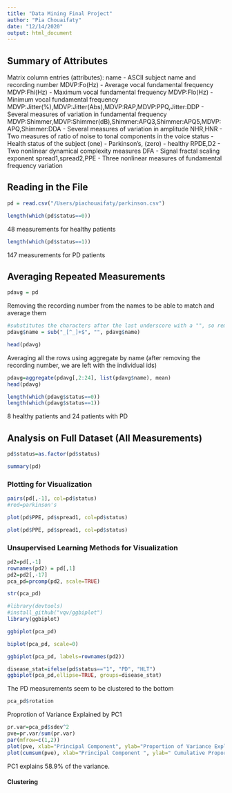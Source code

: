 ```yaml
---
title: "Data Mining Final Project"
author: "Pia Chouaifaty"
date: "12/14/2020"
output: html_document
---
```


## Summary of Attributes

Matrix column entries (attributes):
name - ASCII subject name and recording number
MDVP:Fo(Hz) - Average vocal fundamental frequency
MDVP:Fhi(Hz) - Maximum vocal fundamental frequency
MDVP:Flo(Hz) - Minimum vocal fundamental frequency
MDVP:Jitter(%),MDVP:Jitter(Abs),MDVP:RAP,MDVP:PPQ,Jitter:DDP - Several 
measures of variation in fundamental frequency
MDVP:Shimmer,MDVP:Shimmer(dB),Shimmer:APQ3,Shimmer:APQ5,MDVP:APQ,Shimmer:DDA - Several measures of variation in amplitude
NHR,HNR - Two measures of ratio of noise to tonal components in the voice
status - Health status of the subject (one) - Parkinson's, (zero) - healthy
RPDE,D2 - Two nonlinear dynamical complexity measures
DFA - Signal fractal scaling exponent
spread1,spread2,PPE - Three nonlinear measures of fundamental frequency variation

## Reading in the File

```r
pd = read.csv("/Users/piachouaifaty/parkinson.csv")
```

```r
length(which(pd$status==0))
```
48 measurements for healthy patients  

```r
length(which(pd$status==1))
```
147 measurements for PD patients  

## Averaging Repeated Measurements
```r
pdavg = pd
```

Removing the recording number from the names to be able to match and average them
```r
#substitutes the characters after the last underscore with a "", so removes them
pdavg$name = sub("_[^_]+$", "", pdavg$name)
```

```r
head(pdavg)
```

Averaging all the rows using aggregate by name (after removing the recording number, we are left with the individual ids)
```r
pdavg=aggregate(pdavg[,2:24], list(pdavg$name), mean)
head(pdavg)
```

```r
length(which(pdavg$status==0))
length(which(pdavg$status==1))
```

8 healthy patients and 24 patients with PD  

## Analysis on Full Dataset (All Measurements)

```r
pd$status=as.factor(pd$status)
```

```r
summary(pd)
```

### Plotting for Visualization

```r
pairs(pd[,-1], col=pd$status)
#red=parkinson's
```

```r
plot(pd$PPE, pd$spread1, col=pd$status)
```

```r
plot(pd$PPE, pd$spread1, col=pd$status)
```

### Unsupervised Learning Methods for Visualization

```r
pd2=pd[,-1]
rownames(pd2) = pd[,1]
pd2=pd2[,-17]
pca_pd=prcomp(pd2, scale=TRUE)
```

```r
str(pca_pd)
```

```r
#library(devtools)
#install_github("vqv/ggbiplot")
library(ggbiplot)
```

```r
ggbiplot(pca_pd)
```

```r
biplot(pca_pd, scale=0)
```


```r
ggbiplot(pca_pd, labels=rownames(pd2))
```

```r
disease_stat=ifelse(pd$status=="1", "PD", "HLT")
ggbiplot(pca_pd,ellipse=TRUE, groups=disease_stat)
```

The PD measurements seem to be clustered to the bottom

```r
pca_pd$rotation
```

Proprotion of Variance Explained by PC1

```r
pr.var=pca_pd$sdev^2
pve=pr.var/sum(pr.var)
par(mfrow=c(1,2))
plot(pve, xlab="Principal Component", ylab="Proportion of Variance Explained ", ylim=c(0,1),type="b")
plot(cumsum(pve), xlab="Principal Component ", ylab=" Cumulative Proportion of Variance Explained ", ylim=c(0,1), type="b")
```

PC1 explains 58.9% of the variance.

#### Clustering



